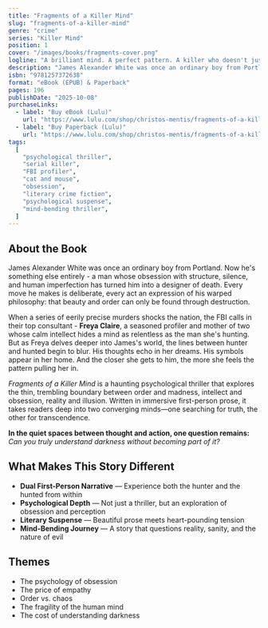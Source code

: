 ```yaml
---
title: "Fragments of a Killer Mind"
slug: "fragments-of-a-killer-mind"
genre: "crime"
series: "Killer Mind"
position: 1
cover: "/images/books/fragments-cover.png"
logline: "A brilliant mind. A perfect pattern. A killer who doesn't just take lives - he rewrites them."
description: "James Alexander White was once an ordinary boy from Portland. Now he's something else entirely—a man whose obsession with structure, silence, and human imperfection has turned him into a designer of death. Every move he makes is deliberate, every act an expression of his warped philosophy: that beauty and order can only be found through destruction. When a series of eerily precise murders shocks the nation, the FBI calls in their top consultant—Freya Claire, a seasoned profiler and mother of two whose calm intellect hides a mind as relentless as the man she's hunting. But as Freya delves deeper into James's world, the lines between hunter and hunted begin to blur."
isbn: "9781257372638"
format: "eBook (EPUB) & Paperback"
pages: 196
publishDate: "2025-10-08"
purchaseLinks:
  - label: "Buy eBook (Lulu)"
    url: "https://www.lulu.com/shop/christos-mentis/fragments-of-a-killer-mind/ebook/product-578p8y7.html"
  - label: "Buy Paperback (Lulu)"
    url: "https://www.lulu.com/shop/christos-mentis/fragments-of-a-killer-mind/paperback/product-jedp4q7.html?page=1&pageSize=4"
tags:
  [
    "psychological thriller",
    "serial killer",
    "FBI profiler",
    "cat and mouse",
    "obsession",
    "literary crime fiction",
    "psychological suspense",
    "mind-bending thriller",
  ]
---
```


## About the Book

James Alexander White was once an ordinary boy from Portland. Now he's something else entirely - a man whose obsession with structure, silence, and human imperfection has turned him into a designer of death. Every move he makes is deliberate, every act an expression of his warped philosophy: that beauty and order can only be found through destruction.

When a series of eerily precise murders shocks the nation, the FBI calls in their top consultant - **Freya Claire**, a seasoned profiler and mother of two whose calm intellect hides a mind as relentless as the man she's hunting. But as Freya delves deeper into James's world, the lines between hunter and hunted begin to blur. His thoughts echo in her dreams. His symbols appear in her home. And the closer she gets to him, the more she feels the pattern pulling her in.

_Fragments of a Killer Mind_ is a haunting psychological thriller that explores the thin, trembling boundary between order and madness, intellect and obsession, reality and illusion. Written in immersive first-person prose, it takes readers deep into two converging minds—one searching for truth, the other for transcendence.

**In the quiet spaces between thought and action, one question remains:**  
_Can you truly understand darkness without becoming part of it?_

## What Makes This Story Different

- **Dual First-Person Narrative** — Experience both the hunter and the hunted from within
- **Psychological Depth** — Not just a thriller, but an exploration of obsession and perception
- **Literary Suspense** — Beautiful prose meets heart-pounding tension
- **Mind-Bending Journey** — A story that questions reality, sanity, and the nature of evil

## Themes

- The psychology of obsession
- The price of empathy
- Order vs. chaos
- The fragility of the human mind
- The cost of understanding darkness

